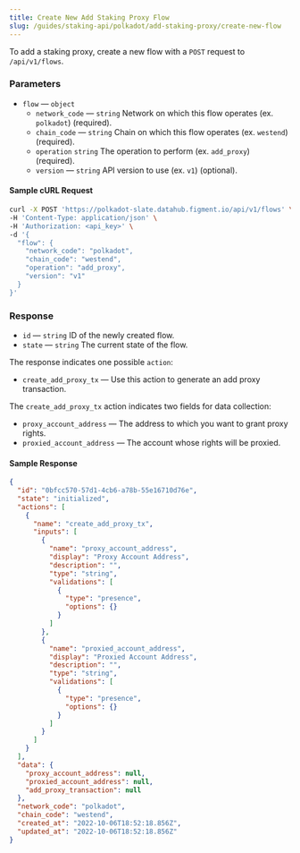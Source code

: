 ```yaml
---
title: Create New Add Staking Proxy Flow
slug: /guides/staking-api/polkadot/add-staking-proxy/create-new-flow
---
```


To add a staking proxy, create a new flow with a `POST` request to `/api/v1/flows`.

### Parameters

- `flow` &mdash; `object`
  - `network_code` &mdash; `string` Network on which this flow operates (ex. `polkadot`) (required).
  - `chain_code` &mdash; `string` Chain on which this flow operates (ex. `westend`) (required).
  - `operation` `string` The operation to perform (ex. `add_proxy`) (required).
  - `version` &mdash; `string` API version to use (ex. `v1`) (optional).

#### Sample cURL Request

```bash {5-10}
curl -X POST 'https://polkadot-slate.datahub.figment.io/api/v1/flows' \
-H 'Content-Type: application/json' \
-H 'Authorization: <api_key>' \
-d '{
  "flow": {
    "network_code": "polkadot",
    "chain_code": "westend",
    "operation": "add_proxy",
    "version": "v1"
  }
}'
```

### Response

- `id` &mdash; `string` ID of the newly created flow.
- `state` &mdash; `string` The current state of the flow.

The response indicates one possible `action`:

- `create_add_proxy_tx` &mdash; Use this action to generate an add proxy transaction.

The `create_add_proxy_tx` action indicates two fields for data collection:

- `proxy_account_address` &mdash; The address to which you want to grant proxy rights.
- `proxied_account_address` &mdash; The account whose rights will be proxied.

#### Sample Response

```json {2-3,6}
{
  "id": "0bfcc570-57d1-4cb6-a78b-55e16710d76e",
  "state": "initialized",
  "actions": [
    {
      "name": "create_add_proxy_tx",
      "inputs": [
        {
          "name": "proxy_account_address",
          "display": "Proxy Account Address",
          "description": "",
          "type": "string",
          "validations": [
            {
              "type": "presence",
              "options": {}
            }
          ]
        },
        {
          "name": "proxied_account_address",
          "display": "Proxied Account Address",
          "description": "",
          "type": "string",
          "validations": [
            {
              "type": "presence",
              "options": {}
            }
          ]
        }
      ]
    }
  ],
  "data": {
    "proxy_account_address": null,
    "proxied_account_address": null,
    "add_proxy_transaction": null
  },
  "network_code": "polkadot",
  "chain_code": "westend",
  "created_at": "2022-10-06T18:52:18.856Z",
  "updated_at": "2022-10-06T18:52:18.856Z"
}
```

